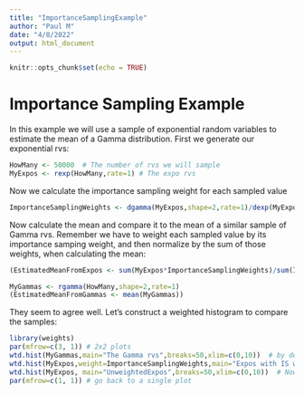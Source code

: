 ```yaml
---
title: "ImportanceSamplingExample"
author: "Paul M"
date: "4/8/2022"
output: html_document
---
```


```r
knitr::opts_chunk$set(echo = TRUE)
```
# Importance Sampling Example

In this example we will use a sample of exponential random variables to estimate the mean of a Gamma distribution.
First we generate our exponential rvs:

```r
HowMany <- 50000  # The number of rvs we will sample
MyExpos <- rexp(HowMany,rate=1) # The expo rvs
```

Now we calculate the importance sampling weight for each sampled value

```r
ImportanceSamplingWeights <- dgamma(MyExpos,shape=2,rate=1)/dexp(MyExpos,rate=1)
```

Now calculate the mean and compare it to the mean of a similar sample of Gamma rvs. Remember we have to weight each sampled value by its importance samping weight, and then normalize by the sum of those weights, when calculating the mean:

```r
(EstimatedMeanFromExpos <- sum(MyExpos*ImportanceSamplingWeights)/sum(ImportanceSamplingWeights))

MyGammas <- rgamma(HowMany,shape=2,rate=1)
(EstimatedMeanFromGammas <- mean(MyGammas))

```

They seem to agree well. Let's construct a weighted histogram to compare the samples:

```r
library(weights)
par(mfrow=c(3, 1)) # 2x2 plots
wtd.hist(MyGammas,main="The Gamma rvs",breaks=50,xlim=c(0,10))  # by default, the weights are set to 1
wtd.hist(MyExpos,weight=ImportanceSamplingWeights,main="Expos with IS weights",breaks=50,xlim=c(0,10))  # by defaults, the weights are set to 1
wtd.hist(MyExpos, main="UnweightedExpos",breaks=50,xlim=c(0,10))  # Now uses the weights given by wgt
par(mfrow=c(1, 1)) # go back to a single plot 


```
